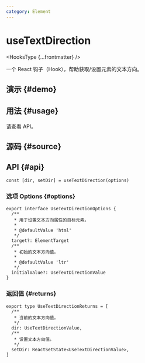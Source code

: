```yaml
---
category: Element
---
```


# useTextDirection


<HooksType {...frontmatter} />

一个 React 钩子（Hook），帮助获取/设置元素的文本方向。

## 演示 \{#demo}


<App />

## 用法 \{#usage}

请查看 API。

## 源码 \{#source}


<Source />

## API \{#api}

```tsx
const [dir, setDir] = useTextDirection(options)
```

### 选项 Options \{#options}

```tsx
export interface UseTextDirectionOptions {
  /**
   * 用于设置文本方向属性的目标元素。
   *
   * @defaultValue 'html'
   */
  target?: ElementTarget
  /**
   * 初始的文本方向值。
   *
   * @defaultValue 'ltr'
   */
  initialValue?: UseTextDirectionValue
}
```

### 返回值 \{#returns}

```tsx
export type UseTextDirectionReturns = [
  /**
   * 当前的文本方向值。
   */
  dir: UseTextDirectionValue,
  /**
   * 设置文本方向值。
   */
  setDir: ReactSetState<UseTextDirectionValue>,
]
```
